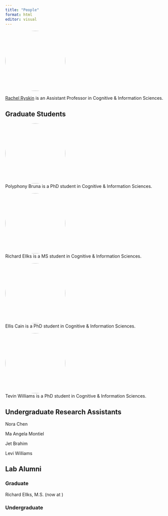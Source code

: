 ```yaml
---
title: "People"
format: html
editor: visual
---
```


<div>

![](img/avatar.jpg){style="border-radius: 50%;" width="191"}\

[Rachel Ryskin](rachel-ryskin.qmd) is an Assistant Professor in
Cognitive & Information Sciences.

</div>

## Graduate Students

::: {layout-ncol="2"}
![](img/icon-512.png){style="border-radius: 50%;" width="191"}\
Polyphony Bruna is a PhD student in Cognitive & Information Sciences.
:::

::: {layout-ncol="2"}
![](img/icon-512.png){style="border-radius: 50%;" width="191"}\
Richard Ellks is a MS student in Cognitive & Information Sciences.
:::

::: {layout-ncol="2"}
![](img/icon-512.png){style="border-radius: 50%;" width="191"}\
Ellis Cain is a PhD student in Cognitive & Information Sciences.
:::

::: {layout-ncol="2"}
![](img/icon-512.png){style="border-radius: 50%;" width="191"}\
Tevin Williams is a PhD student in Cognitive & Information Sciences.
:::

## Undergraduate Research Assistants 

Nora Chen

Ma Angela Montiel

Jet Brahim

Levi Williams

## Lab Alumni

### Graduate

Richard Ellks, M.S. (now at )

### Undergraduate